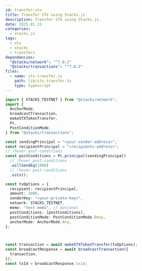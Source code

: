 ```yaml
---
id: transfer-stx
title: Transfer STX using Stacks.js
description: Transfer STX using Stacks.js.
date: 2025.01.15
categories:
  - stacks.js
tags:
  - stx
  - stacks
  - transfers
dependencies:
  "@stacks/network": "^7.0.2"
  "@stacks/transactions": "^7.0.2"
files:
  - name: stx-transfer.ts
    path: lib/stx-transfer.ts
    type: typescript
---
```


```typescript
import { STACKS_TESTNET } from "@stacks/network";
import {
  AnchorMode,
  broadcastTransaction,
  makeSTXTokenTransfer,
  Pc,
  PostConditionMode,
} from "@stacks/transactions";

const sendingPrincipal = "<your-sender-address>";
const recipientPrincipal = "<recipients-address>";
// !hover post-conditions
const postConditions = Pc.principal(sendingPrincipal)
  // !hover post-conditions
  .willSendEq(1000)
  // !hover post-conditions
  .ustx();

const txOptions = {
  recipient: recipientPrincipal,
  amount: 1000,
  senderKey: "<your-private-key>",
  network: STACKS_TESTNET,
  memo: "test memo", // optional
  postConditions: [postConditions],
  postConditionMode: PostConditionMode.Deny,
  anchorMode: AnchorMode.Any,
};



const transaction = await makeSTXTokenTransfer(txOptions);
const broadcastResponse = await broadcastTransaction({
  transaction,
});
const txId = broadcastResponse.txid;
```